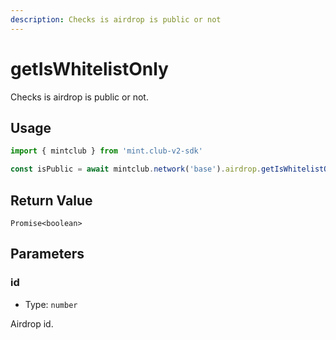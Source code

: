 ```yaml
---
description: Checks is airdrop is public or not 
---
```


# getIsWhitelistOnly 

Checks is airdrop is public or not.

## Usage

```ts twoslash [example.ts]
import { mintclub } from 'mint.club-v2-sdk'

const isPublic = await mintclub.network('base').airdrop.getIsWhitelistOnly(1) 
```



## Return Value

`Promise<boolean>`

## Parameters

### id

- Type: `number`

Airdrop id.
